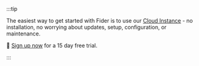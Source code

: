 :::tip

The easiest way to get started with Fider is to use our [Cloud Instance](https://fider.io/) - no installation, no worrying about updates, setup, configuration, or maintenance. 

💪 [Sign up now](https://login.fider.io/signup) for a 15 day free trial.

:::